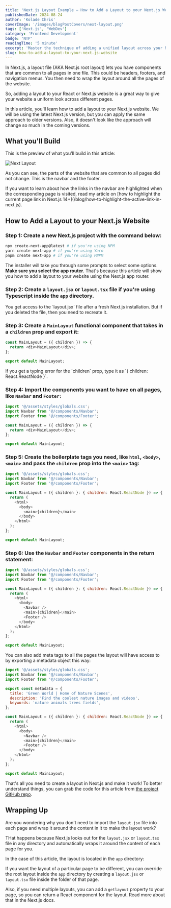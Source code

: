 ```yaml
---
title: 'Next.js Layout Example – How to Add a Layout to your Next.js Website'
publishedDate: 2024-08-24
author: 'Kolade Chris'
coverImage: '/images/blogPostCovers/next-layout.png'
tags: ['Next.js', 'WebDev']
category: 'Frontend Development'
badge: 'NTP'
readingTime: '5 minute'
excerpt: 'Master the technique of adding a unified layout across your Next.js website, featuring consistent headers, footers, and navigation.'
slug: how-to-add-a-layout-to-your-next.js-website
---
```



In Next.js, a layout file (AKA Next.js root layout) lets you have components that are common to all pages in one file. This could be headers, footers, and navigation menus. You then need to wrap the layout around all the pages of the website.

So, adding a layout to your React or Next.js website is a great way to give your website a uniform look across different pages.

In this article, you'll learn how to add a layout to your Next.js website. We will be using the latest Next.js version, but you can apply the same approach to older versions. Also, it doesn't look like the approach will change so much in the coming versions.

## What you'll Build

This is the preview of what you'll build in this article:

![Next Layout](https://res.cloudinary.com/dwfn0m1mx/image/upload/v1723903445/what-we-build_ubgid1.gif)

As you can see, the parts of the website that are common to all pages did not change. This is the navbar and the footer.

<NoteAlertBox>
  If you want to learn about how the links in the navbar are highlighted when
  the corresponding page is visited, read my article on [how to highlight the
  current page link in Next.js
  14+](/blog/how-to-highlight-the-active-link-in-next.js).
</NoteAlertBox>

## How to Add a Layout to your Next.js Website

### Step 1: Create a new Next.js project with the command below:

```bash
npx create-next-app@latest # if you're using NPM
yarn create next-app # if you're using Yarn
pnpm create next-app # if you're using PNPM
```

The installer will take you through some prompts to select some options.
**Make sure you select the app router**. That's because this article will show
you how to add a layout to your website using the Next.js app router.

### Step 2: Create a `layout.jsx` or `layout.tsx` file if you're using Typescript inside the `app` directory.

<CautionAlertBox>
  You get access to the `layout.jsx` file after a fresh Next.js installation.
  But if you deleted the file, then you need to recreate it.
</CautionAlertBox>

### Step 3: Create a `MainLayout` functional component that takes in a `children` prop and export it:

```js
const MainLayout = ({ children }) => {
  return <div>MainLayout</div>;
};

export default MainLayout;
```

<NoteAlertBox>
  If you get a typing error for the `children` prop, type it as `{ children: React.ReactNode }`.
</NoteAlertBox>

### Step 4: Import the components you want to have on all pages, like `Navbar` and `Footer:`

```js ins={1-3}
import '@/assets/styles/globals.css';
import Navbar from '@/components/Navbar';
import Footer from '@/components/Footer';

const MainLayout = ({ children }) => {
  return <div>MainLayout</div>;
};

export default MainLayout;
```

### Step 5: Create the boilerplate tags you need, like `html`, `<body>`, `<main>` and pass the `children` prop into the `<main>` tag:

```js ins={6-8, 10, 11-12}
import '@/assets/styles/globals.css';
import Navbar from '@/components/Navbar';
import Footer from '@/components/Footer';

const MainLayout = ({ children }: { children: React.ReactNode }) => {
  return (
    <html>
      <body>
        <main>{children}</main>
      </body>
    </html>
  );
};

export default MainLayout;
```

### Step 6: Use the `Navbar` and `Footer` components in the return statement:

```js ins={9,11}
import '@/assets/styles/globals.css';
import Navbar from '@/components/Navbar';
import Footer from '@/components/Footer';

const MainLayout = ({ children }: { children: React.ReactNode }) => {
  return (
    <html>
      <body>
        <Navbar />
        <main>{children}</main>
        <Footer />
      </body>
    </html>
  );
};

export default MainLayout;
```

You can also add meta tags to all the pages the layout will have access to by exporting a metadata object this way:

```js ins={5-9}
import '@/assets/styles/globals.css';
import Navbar from '@/components/Navbar';
import Footer from '@/components/Footer';

export const metadata = {
  title: 'Green World | Home of Nature Scenes',
  description: 'Find the coolest nature images and videos',
  keywords: 'nature animals trees fields',
};

const MainLayout = ({ children }: { children: React.ReactNode }) => {
  return (
    <html>
      <body>
        <Navbar />
        <main>{children}</main>
        <Footer />
      </body>
    </html>
  );
};

export default MainLayout;
```

That's all you need to create a layout in Next.js and make it work! To better understand things, you can grab the code for this article from [the project GitHub repo](https://github.com/Ksound22/next-active-link-next-layout-demo).

<NewsletterFrameInPost />

## Wrapping Up

Are you wondering why you don't need to import the `layout.jsx` file into each page and wrap it around the content in it to make the layout work?

THat happens because Next.js looks out for the `layout.jsx` or `layout.tsx` file in any directory and automatically wraps it around the content of each page for you.

In the case of this article, the layout is located in the `app` directory:

If you want the layout of a particular page to be different, you can override the root layout inside the `app` directory by creating a `layout.jsx` or `layout.tsx` file inside the folder of that page.

Also, if you need multiple layouts, you can add a `getlayout` property to your page, so you can return a React component for the layout. Read more about that in the Next.js docs.
